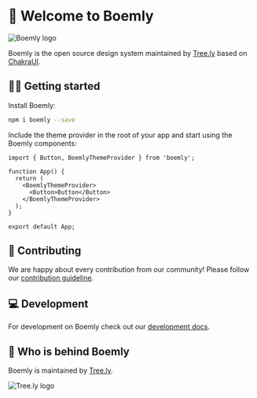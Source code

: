 <Meta title="Welcome" />

# 🌳 Welcome to Boemly

![Boemly logo](https://cdn.tree.ly/assets/v3/boemly-banner@2x.webp)

Boemly is the open source design system maintained by [Tree.ly](https://tree.ly) based on
[ChakraUI](https://chakra-ui.com/).

## 🏃‍♀️ Getting started

Install Boemly:

```bash
npm i boemly --save
```

Include the theme provider in the root of your app and start using the Boemly components:

```tsx
import { Button, BoemlyThemeProvider } from 'boemly';

function App() {
  return (
    <BoemlyThemeProvider>
      <Button>Button</Button>
    </BoemlyThemeProvider>
  );
}

export default App;
```

## 🚀 Contributing

We are happy about every contribution from our community! Please follow our
[contribution guideline](https://github.com/treely/boemly/blob/main/CONTRIBUTING.md).

## 💻 Development

For development on Boemly check out our
[development docs](https://github.com/treely/boemly/blob/main/CONTRIBUTING.md#development).

## 🌲 Who is behind Boemly

Boemly is maintained by [Tree.ly](https://tree.ly).

![Tree.ly logo](https://cdn.tree.ly/assets/v3/logo_full_green.svg)
